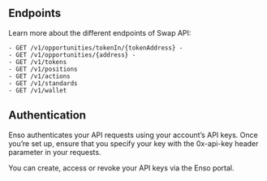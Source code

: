 ## Endpoints

Learn more about the different endpoints of Swap API:

    - GET /v1/opportunities/tokenIn/{tokenAddress} -
    - GET /v1/opportunities/{address} -
    - GET /v1/tokens
    - GET /v1/positions
    - GET /v1/actions
    - GET /v1/standards
    - GET /v1/wallet

## Authentication

Enso authenticates your API requests using your account’s API keys. Once you’re set up, ensure that you specify your key with the 0x-api-key header parameter in your requests.

You can create, access or revoke your API keys via the Enso portal.
